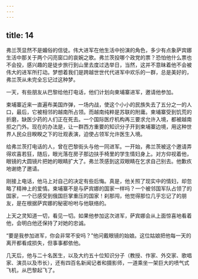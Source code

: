 ```yaml
---
---
---
```

title: 14
---



弗兰茨显然不是媚俗的信徒。伟大进军在他生活中扮演的角色，多少有点象萨宾娜生活中那关于两个闪亮窗口的哀婉之歌。弗兰茨投哪个政党的票？恐怕他什么票也不会投，感兴趣的是徒步旅行到山里去度过选举日，当然，这并不意昧着他不会被伟大的进军所打动。梦想着我们是跨越世世代代进军中欢乐的一群，总是美好的，弗兰茨从未完全忘记过这种梦。

一天，有些朋友从巴黎给他打电话，他们计划向柬埔寨进军，邀请他参加。

柬埔寨近来一直遍布美国炸弹，一场内战，使这个小小的民族失去了五分之一的人口，最后，它被相邻的越南所占领。而越南纯粹是苏联的附庸。柬埔寨受到饥荒的折磨，缺医少药的人们正在死去。一个国际医疗机构再三要求允许入境，都被越南拒之门外。现在的办法是，让一群西方重要的知识分子开到柬埔寨边境，用这种世界人民众目睽睽之下的壮观表演，迫使占领军允许医生入境。

给弗兰茨打电话的人，曾在巴黎街头与他一同进军。一开始，弗兰茨被这个邀请弄得欢喜若狂，随后，眼光落在房子那边扶手椅里的学生情妇身上。对方仰视着他，眼镜的大圆镜片把她的眼睛扩大了。弗兰茨感到这双眼睛在乞求自己别去。他歉疚地谢绝了邀请。

刚接上电话，他马上对自己的决定有些后悔。真是，他关照了现实中的情妇，却忽略了精神上的爱情。柬埔寨不是与萨宾娜的国家一样吗？一个被邻国军队占领了的国家，一个已感受到俄国巨掌重压的国家！刹那闯，他觉得那位几乎忘记了的朋友，是在根据萨宾娜的秘密吩咐与他联络的。

上天之灵知道一切，看见一切。如果他参加这次进军，萨宾娜会从上面惊喜地看着他，会明白他还保持了对她的忠诚。

“要是我参加进军，你会非常不安吗？”他问戴眼镜的始娘。这位姑娘把他每一天的离开都看成损失，但事事都依他。

几天后，他与二十名医生，以及大约五十位知识分子（教授、作家、外交家、歌唱家、演员以及市长），还有四百名新闻记者和摄影师，一道乘坐一架巨大的喷气式飞机，从巴黎起飞了。